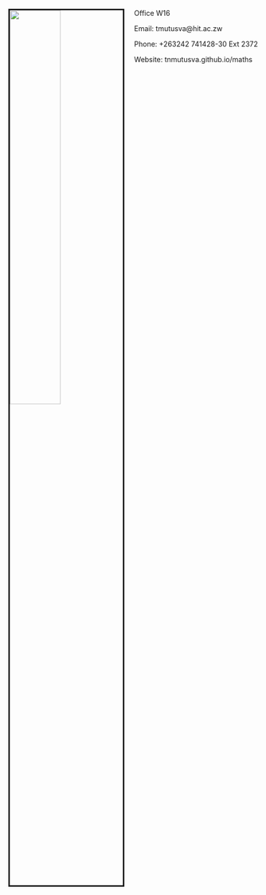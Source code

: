 <img src="/Users/admin/Documents/GitHub/maths/trhit.png" style="width:45%; border:3px solid; margin-right: 20px" align="left">


Office W16

Email: tmutusva@hit.ac.zw

Phone: +263242 741428-30 Ext 2372

Website: tnmutusva.github.io/maths
